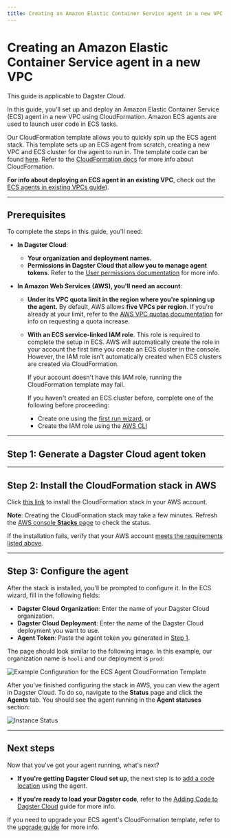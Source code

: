 ```yaml
---
title: Creating an Amazon Elastic Container Service agent in a new VPC | Dagster Docs
---
```


# Creating an Amazon Elastic Container Service agent in a new VPC

<Note>
	This guide is applicable to Dagster Cloud.
</Note>

In this guide, you'll set up and deploy an Amazon Elastic Container Service (ECS) agent in a new VPC using CloudFormation. Amazon ECS agents are used to launch user code in ECS tasks.

Our CloudFormation template allows you to quickly spin up the ECS agent stack. This template sets up an ECS agent from scratch, creating a new VPC and ECS cluster for the agent to run in. The template code can be found [here](https://s3.amazonaws.com/dagster.cloud/cloudformation/ecs-agent-vpc.yaml). Refer to the [CloudFormation docs](https://docs.aws.amazon.com/AWSCloudFormation/latest/UserGuide/Welcome.html) for more info about CloudFormation.

**For info about deploying an ECS agent in an existing VPC**, check out the [ECS agents in existing VPCs guide](/dagster-cloud/deployment/agents/amazon-ecs/creating-ecs-agent-existing-vpc)).

---

## Prerequisites

To complete the steps in this guide, you'll need:

- **In Dagster Cloud**:

  - **Your organization and deployment names.**
  - **Permissions in Dagster Cloud that allow you to manage agent tokens**. Refer to the [User permissions documentation](/auth#role-based-access-controls) for more info.

- **In Amazon Web Services (AWS), you'll need an account**:

  - **Under its VPC quota limit in the region where you're spinning up the agent.** By default, AWS allows **five VPCs per region**. If you're already at your limit, refer to the [AWS VPC quotas documentation](https://docs.aws.amazon.com/vpc/latest/userguide/amazon-vpc-limits.html) for info on requesting a quota increase.

  - **With an ECS service-linked IAM role**. This role is required to complete the setup in ECS. AWS will automatically create the role in your account the first time you create an ECS cluster in the console. However, the IAM role isn't automatically created when ECS clusters are created via CloudFormation.

    If your account doesn't have this IAM role, running the CloudFormation template may fail.

    If you haven't created an ECS cluster before, complete one of the following before proceeding:

    - Create one using the [first run wizard](https://console.aws.amazon.com/ecs/home#/firstRun), or
    - Create the IAM role using the [AWS CLI](https://docs.aws.amazon.com/AmazonECS/latest/developerguide/using-service-linked-roles.html#create-service-linked-role)

---

## Step 1: Generate a Dagster Cloud agent token

<!-- <GenerateAgentToken /> -->

---

## Step 2: Install the CloudFormation stack in AWS

Click [this link](https://console.aws.amazon.com/cloudformation/home#/stacks/create/review?templateURL=https://s3.amazonaws.com/dagster.cloud/cloudformation/ecs-agent-vpc.yaml) to install the CloudFormation stack in your AWS account.

**Note**: Creating the CloudFormation stack may take a few minutes. Refresh the [AWS console **Stacks** page](https://console.aws.amazon.com/cloudformation/home#/stacks) to check the status.

If the installation fails, verify that your AWS account [meets the requirements listed above](#prerequisites).

---

## Step 3: Configure the agent

After the stack is installed, you'll be prompted to configure it. In the ECS wizard, fill in the following fields:

- **Dagster Cloud Organization**: Enter the name of your Dagster Cloud organization.
- **Dagster Cloud Deployment**: Enter the name of the Dagster Cloud deployment you want to use.
- **Agent Token**: Paste the agent token you generated in [Step 1](#step-1-generate-a-dagster-cloud-agent-token).

The page should look similar to the following image. In this example, our organization name is `hooli` and our deployment is `prod`:

<Image
alt="Example Configuration for the ECS Agent CloudFormation Template"
src="/images/dagster-cloud/agents/aws-ecs-stack-wizard.png"
width={689}
height={663}
/>

After you've finished configuring the stack in AWS, you can view the agent in Dagster Cloud. To do so, navigate to the **Status** page and click the **Agents** tab. You should see the agent running in the **Agent statuses** section:

<Image
alt="Instance Status"
src="/images/dagster-cloud/agents/aws-ecs-instance-status.png"
width={1152}
height={320}
/>

---

## Next steps

Now that you've got your agent running, what's next?

- **If you're getting Dagster Cloud set up**, the next step is to [add a code location](/tutorial/adding-code-locations) using the agent.

- **If you're ready to load your Dagster code**, refer to the [Adding Code to Dagster Cloud](/guides/adding-code) guide for more info.

If you need to upgrade your ECS agent's CloudFormation template, refer to the [upgrade guide](/dagster-cloud/deployment/agents/amazon-ecs/upgrading-cloudformation-template) for more info.